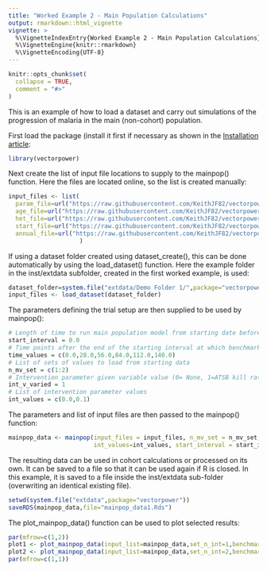 ```yaml
---
title: "Worked Example 2 - Main Population Calculations"
output: rmarkdown::html_vignette
vignette: >
  %\VignetteIndexEntry{Worked Example 2 - Main Population Calculations}
  %\VignetteEngine{knitr::rmarkdown}
  %\VignetteEncoding{UTF-8}
---
```


```r
knitr::opts_chunk$set(
  collapse = TRUE,
  comment = "#>"
)
```

This is an example of how to load a dataset and carry out simulations of the progression of malaria in the main (non-cohort) population.

First load the package (install it first if necessary as shown in the [Installation article](https://keithjf82.github.io/vectorpower/articles/B_installation.html):

```r
library(vectorpower)
```

Next create the list of input file locations to supply to the mainpop() function.  Here the files are located online, so the list is created manually:

```r
input_files <- list(
  param_file=url("https://raw.githubusercontent.com/KeithJF82/vectorpower/master/inst/extdata/param_examples/model_parameters_const.txt"),
  age_file=url("https://raw.githubusercontent.com/KeithJF82/vectorpower/master/inst/extdata/param_examples/age_data_145.txt"),
  het_file=url("https://raw.githubusercontent.com/KeithJF82/vectorpower/master/inst/extdata/param_examples/het_data_9.txt"),
  start_file=url("https://raw.githubusercontent.com/KeithJF82/vectorpower/master/inst/extdata/param_examples/start_data_example.txt"),
  annual_file=url("https://raw.githubusercontent.com/KeithJF82/vectorpower/master/inst/extdata/param_examples/annual_data_example.txt")
                    )
```

If using a dataset folder created using dataset_create(), this can be done automatically by using the load_dataset() function. Here the example folder in the inst/extdata subfolder, created in the first worked example, is used:

```r
dataset_folder=system.file("extdata/Demo Folder 1/",package="vectorpower")
input_files <- load_dataset(dataset_folder)

```

The parameters defining the trial setup are then supplied to be used by mainpop():

```r
# Length of time to run main population model from starting date before intervention begins
start_interval = 0.0  
# Time points after the end of the starting interval at which benchmark data should be output
time_values = c(0.0,28.0,56.0,84.0,112.0,140.0) 
# List of sets of values to load from starting data
n_mv_set = c(1:2) 
# Intervention parameter given variable value (0= None, 1=ATSB kill rate, 2=bednet coverage, 3=IRS coverage)
int_v_varied = 1 
# List of intervention parameter values
int_values = c(0.0,0.1) 
```

The parameters and list of input files are then passed to the mainpop() function:

```r
mainpop_data <- mainpop(input_files = input_files, n_mv_set = n_mv_set, int_v_varied = int_v_varied, 
                        int_values=int_values, start_interval = start_interval, time_values=time_values)
```

The resulting data can be used in cohort calculations or processed on its own. It can be saved to a file so that it can be used again if R is closed. In this example, it is saved to a file inside the inst/extdata sub-folder (overwriting an identical existing file).

```r
setwd(system.file("extdata",package="vectorpower"))
saveRDS(mainpop_data,file="mainpop_data1.Rds")
```

The plot_mainpop_data() function can be used to plot selected results:

```r
par(mfrow=c(1,2))
plot1 <- plot_mainpop_data(input_list=mainpop_data,set_n_int=1,benchmark="slide_prev",age_start=0.0,age_end = 65.0)
plot2 <- plot_mainpop_data(input_list=mainpop_data,set_n_int=2,benchmark="slide_prev",age_start=0.0,age_end = 65.0)
par(mfrow=c(1,1))
```

